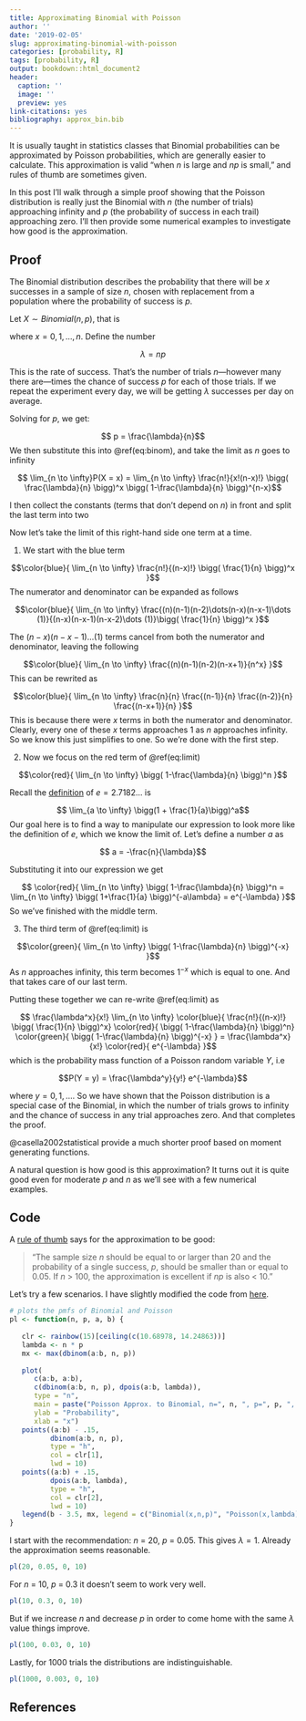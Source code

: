 ```yaml
---
title: Approximating Binomial with Poisson
author: ''
date: '2019-02-05'
slug: approximating-binomial-with-poisson
categories: [probability, R]
tags: [probability, R]
output: bookdown::html_document2
header:
  caption: ''
  image: ''
  preview: yes
link-citations: yes
bibliography: approx_bin.bib
---
```


It is usually taught in statistics classes that Binomial probabilities can be approximated by Poisson probabilities, which are generally easier to calculate. This approximation is valid "when $n$ is large and $np$ is small," and rules of thumb are sometimes given.

In this post I’ll walk through a simple proof showing that the Poisson distribution is really just the Binomial with $n$ (the number of trials) approaching infinity and $p$ (the probability of success in each trail) approaching zero. I'll then provide some numerical examples to investigate how good is the approximation. 

## Proof 
The Binomial distribution describes the probability that there will be $x$ successes in a sample
of size $n$, chosen with replacement from a population where the probability of success is $p$. 

Let $X \sim Binomial(n, p)$, that is 

\begin{equation}
(\#eq:binom)
   P(X = x) = {n\choose x} p^x (1-p)^{n-x},
\end{equation}

where $x= 0, 1, \dots, n$. Define the number

$$\lambda = np$$

This is the rate of success. That’s the number of trials $n$—however many there are—times the chance of success $p$ for each of those trials. If we repeat the experiment every day, we will be getting $\lambda$ successes per day on average. 

Solving for $p$, we get:

$$ p = \frac{\lambda}{n}$$
We then substitute this into \@ref(eq:binom), and take the limit as $n$ goes to infinity

$$ \lim_{n \to \infty}P(X = x) =  \lim_{n \to \infty} \frac{n!}{x!(n-x)!} \bigg( \frac{\lambda}{n} \bigg)^x \bigg( 1-\frac{\lambda}{n} \bigg)^{n-x}$$

I then collect the constants (terms that don't depend on $n$) in front and split the last term into two 

\begin{equation}
   (\#eq:limit)
   \frac{\lambda^x}{x!}  \lim_{n \to \infty} \color{blue}{\frac{n!}{(n-x)!} \bigg( \frac{1}{n} \bigg)^x} \color{red}{ \bigg( 1-\frac{\lambda}{n} \bigg)^n } \color{green}{\bigg( 1-\frac{\lambda}{n} \bigg)^{-x}}
\end{equation}

Now let’s take the limit of this right-hand side one term at a time. 

1. We start with the blue term 

$$\color{blue}{ \lim_{n \to \infty} \frac{n!}{(n-x)!} \bigg( \frac{1}{n} \bigg)^x }$$
The numerator and denominator can be expanded as follows 

$$\color{blue}{ \lim_{n \to \infty} \frac{(n)(n-1)(n-2)\dots(n-x)(n-x-1)\dots (1)}{(n-x)(n-x-1)(n-x-2)\dots (1)}\bigg( \frac{1}{n} \bigg)^x }$$

The $(n-x)(n-x-1)\dots(1)$ terms cancel from both the numerator and denominator, leaving the following

$$\color{blue}{ \lim_{n \to \infty} \frac{(n)(n-1)(n-2)(n-x+1)}{n^x} }$$
This can be rewrited as

$$\color{blue}{  \lim_{n \to \infty} \frac{n}{n} \frac{(n-1)}{n} \frac{(n-2)}{n} \frac{(n-x+1)}{n} }$$
This is because there were $x$ terms in both the numerator and denominator. Clearly, every one of these $x$ terms approaches 1 as $n$ approaches infinity. So we know this just simplifies to one. So we’re done with the first step. 

2. Now we focus on the red term of \@ref(eq:limit)

$$\color{red}{ \lim_{n \to \infty} \bigg( 1-\frac{\lambda}{n} \bigg)^n }$$

Recall the [definition](https://en.wikipedia.org/wiki/E_(mathematical_constant)) of $e= 2.7182\dots$ is 

$$ \lim_{a \to \infty} \bigg(1 + \frac{1}{a}\bigg)^a$$
Our goal here is to find a way to manipulate our expression to look more like the definition of $e$, which we know the limit of. Let’s define a number $a$ as

$$ a = -\frac{n}{\lambda}$$

Substituting it into our expression we get 

$$ \color{red}{ \lim_{n \to \infty} \bigg( 1-\frac{\lambda}{n} \bigg)^n = \lim_{n \to \infty} \bigg( 1+\frac{1}{a} \bigg)^{-a\lambda} = e^{-\lambda} }$$
So we've finished with the middle term. 

3. The third term of \@ref(eq:limit) is 

$$\color{green}{ \lim_{n \to \infty}  \bigg( 1-\frac{\lambda}{n} \bigg)^{-x} }$$
As $n$ approaches infinity, this term becomes $1^{-x}$ which is equal to one. And that takes care of our last term. 

Putting these together we can re-write \@ref(eq:limit) as 

$$ \frac{\lambda^x}{x!}  \lim_{n \to \infty} \color{blue}{ \frac{n!}{(n-x)!} \bigg( \frac{1}{n} \bigg)^x} \color{red}{ \bigg( 1-\frac{\lambda}{n} \bigg)^n} \color{green}{ \bigg( 1-\frac{\lambda}{n} \bigg)^{-x} } = \frac{\lambda^x}{x!} \color{red}{ e^{-\lambda} }$$
which is the probability mass function of a Poisson random variable $Y$, i.e 

$$P(Y = y)  = \frac{\lambda^y}{y!} e^{-\lambda}$$

where $y = 0, 1, \dots$. So we have shown that the Poisson distribution is a special case of the Binomial, in which the number of trials grows to infinity and the chance of success in any trial approaches zero. And that completes the proof.

@casella2002statistical provide a much shorter proof based on moment generating functions. 

A natural question is how good is this approximation? It turns out it is quite good even for moderate $p$ and $n$ as we'll see with a few numerical examples. 

## Code 
A [rule of thumb](https://www.itl.nist.gov/div898/handbook/pmc/section3/pmc331.htm) says for the approximation to be good: 

   > "The sample size $n$ should be equal to or larger than 20 and the probability of a single success, $p$, should be smaller than or equal to 0.05. If $n$ > 100, the approximation is excellent if $np$ is also < 10." 


Let's try a few scenarios. I have slightly modified the code from [here](https://www.math.utah.edu/~treiberg/M3074PoisApproxEg.pdf).

```r
# plots the pmfs of Binomial and Poisson
pl <- function(n, p, a, b) {
   
   clr <- rainbow(15)[ceiling(c(10.68978, 14.24863))]
   lambda <- n * p
   mx <- max(dbinom(a:b, n, p))
      
   plot(
      c(a:b, a:b),
      c(dbinom(a:b, n, p), dpois(a:b, lambda)),
      type = "n",
      main = paste("Poisson Approx. to Binomial, n=", n, ", p=", p, ", lambda=", lambda),
      ylab = "Probability",
      xlab = "x")
   points((a:b) - .15,
          dbinom(a:b, n, p),
          type = "h",
          col = clr[1],
          lwd = 10)
   points((a:b) + .15,
          dpois(a:b, lambda),
          type = "h",
          col = clr[2],
          lwd = 10)
   legend(b - 3.5, mx, legend = c("Binomial(x,n,p)", "Poisson(x,lambda)"), fill = clr, bg = "white")
}

```

I start with the recommendation: $n$ = 20, $p$ = 0.05. This gives $\lambda= 1$. Already the approximation seems reasonable.  

```r
pl(20, 0.05, 0, 10)
```

For $n$ = 10, $p$ = 0.3 it doesn't seem to work very well.   

```r
pl(10, 0.3, 0, 10)
```

But if we increase $n$ and decrease $p$ in order to come home with the same $\lambda$ value things improve. 

```r
pl(100, 0.03, 0, 10)
```
Lastly, for 1000 trials the distributions are indistinguishable. 

```r
pl(1000, 0.003, 0, 10)
```

## References